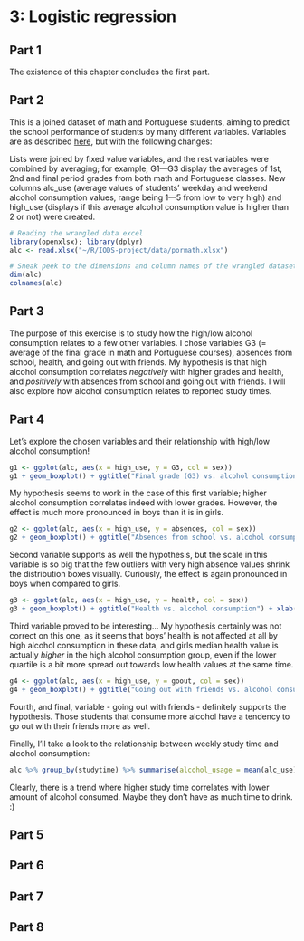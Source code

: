 # 3: Logistic regression

## Part 1 

The existence of this chapter concludes the first part.

## Part 2

This is a joined dataset of math and Portuguese students, aiming to predict the school performance of students by many different variables. Variables are as described [here](https://archive.ics.uci.edu/ml/datasets/Student+Performance), but with the following changes:

Lists were joined by fixed value variables, and the rest variables were combined by averaging; for example, G1—G3 display the averages of 1st, 2nd and final period grades from both math and Portuguese classes. New columns alc_use (average values of students' weekday and weekend alcohol consumption values, range being 1—5 from low to very high) and high_use (displays if this average alcohol consumption value is higher than 2 or not) were created.

```r
# Reading the wrangled data excel
library(openxlsx); library(dplyr)
alc <- read.xlsx("~/R/IODS-project/data/pormath.xlsx")

# Sneak peek to the dimensions and column names of the wrangled dataset
dim(alc)
colnames(alc)

```

## Part 3

The purpose of this exercise is to study how the high/low alcohol consumption relates to a few other variables. I chose variables G3 (= average of the final grade in math and Portuguese courses), absences from school, health, and going out with friends. My hypothesis is that high alcohol consumption correlates *negatively* with higher grades and health, and *positively* with absences from school and going out with friends. I will also explore how alcohol consumption relates to reported study times.

## Part 4

Let's explore the chosen variables and their relationship with high/low alcohol consumption!

```r
g1 <- ggplot(alc, aes(x = high_use, y = G3, col = sex))
g1 + geom_boxplot() + ggtitle("Final grade (G3) vs. alcohol consumption") + xlab("High use of alcohol") + ylab("Final grade")
```

My hypothesis seems to work in the case of this first variable; higher alcohol consumption correlates indeed with lower grades. However, the effect is much more pronounced in boys than it is in girls.

```r
g2 <- ggplot(alc, aes(x = high_use, y = absences, col = sex))
g2 + geom_boxplot() + ggtitle("Absences from school vs. alcohol consumption") + xlab("High use of alcohol") + ylab("Absences")
```

Second variable supports as well the hypothesis, but the scale in this variable is so big that the few outliers with very high absence values shrink the distribution boxes visually. Curiously, the effect is again pronounced in boys when compared to girls.

```r
g3 <- ggplot(alc, aes(x = high_use, y = health, col = sex))
g3 + geom_boxplot() + ggtitle("Health vs. alcohol consumption") + xlab("High use of alcohol") + ylab("Health")
```

Third variable proved to be interesting... My hypothesis certainly was not correct on this one, as it seems that boys' health is not affected at all by high alcohol consumption in these data, and girls median health value is actually *higher* in the high alcohol consumption group, even if the lower quartile is a bit more spread out towards low health values at the same time.

```r
g4 <- ggplot(alc, aes(x = high_use, y = goout, col = sex))
g4 + geom_boxplot() + ggtitle("Going out with friends vs. alcohol consumption") + xlab("High use of alcohol") + ylab("Going out with friends")
```

Fourth, and final, variable - going out with friends - definitely supports the hypothesis. Those students that consume more alcohol have a tendency to go out with their friends more as well.

Finally, I'll take a look to the relationship between weekly study time and alcohol consumption:
```r
alc %>% group_by(studytime) %>% summarise(alcohol_usage = mean(alc_use))
```
Clearly, there is a trend where higher study time correlates with lower amount of alcohol consumed. Maybe they don't have as much time to drink. :)

## Part 5
## Part 6
## Part 7
## Part 8